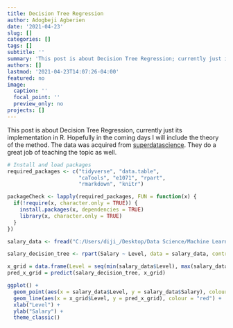 ```yaml
---
title: Decision Tree Regression
author: Adogbeji Agberien
date: '2021-04-23'
slug: []
categories: []
tags: []
subtitle: ''
summary: 'This post is about Decision Tree Regression; currently just implementation in R, hopefully will soon update to include the theory of the method'
authors: []
lastmod: '2021-04-23T14:07:26-04:00'
featured: no
image:
  caption: ''
  focal_point: ''
  preview_only: no
projects: []
---
```


This post is about Decision Tree Regression, currently just its implementation in R. Hopefully in the coming days I will include the theory of the method. The data was acquired from 
[superdatascience](https://www.superdatascience.com/pages/machine-learning). They do a great job of teaching the topic as well.  

```r
# Install and load packages
required_packages <- c("tidyverse", "data.table", 
                       "caTools", "e1071", "rpart",
                       "rmarkdown", "knitr")

packageCheck <- lapply(required_packages, FUN = function(x) {
  if(!require(x, character.only = TRUE)) {
    install.packages(x, dependencies = TRUE)
    library(x, character.only = TRUE)
  }
})
```

```r
salary_data <- fread("C:/Users/diji_/Desktop/Data Science/Machine Learning A-Z (Codes and Datasets)/Part 2 - Regression/Section 8 - Decision Tree Regression/R/Position_Salaries.csv")
```

```r
salary_decision_tree <- rpart(Salary ~ Level, data = salary_data, control = rpart.control(minsplit = 1))
```

```r
x_grid = data.frame(Level = seq(min(salary_data$Level), max(salary_data$Level), 0.01))
pred_x_grid = predict(salary_decision_tree, x_grid)
```

```r
ggplot() +
  geom_point(aes(x = salary_data$Level, y = salary_data$Salary), colour = "black") +
  geom_line(aes(x = x_grid$Level, y = pred_x_grid), colour = "red") +
  xlab("Level") +
  ylab("Salary") +
  theme_classic()
```

